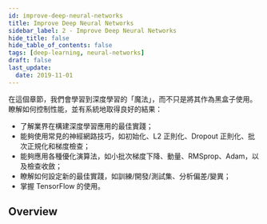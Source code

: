 ```yaml
---
id: improve-deep-neural-networks
title: Improve Deep Neural Networks
sidebar_label: 2 - Improve Deep Neural Networks
hide_title: false
hide_table_of_contents: false
tags: [deep-learning, neural-networks]
draft: false
last_update:
  date: 2019-11-01
---
```


在這個章節，我們會學習到深度學習的「魔法」，而不只是將其作為黑盒子使用。瞭解如何控制性能，並有系統地取得良好的結果：

- 了解業界在構建深度學習應用的最佳實踐；
- 能夠使用常見的神經網路技巧，如初始化、L2 正則化、Dropout 正則化、批次正規化和梯度檢查；
- 能夠應用各種優化演算法，如小批次梯度下降、動量、RMSprop、Adam，以及檢查收斂；
- 瞭解如何設定新的最佳實踐，如訓練/開發/測試集、分析偏差/變異；
- 掌握 TensorFlow 的使用。


## Overview

<DocCardList />
